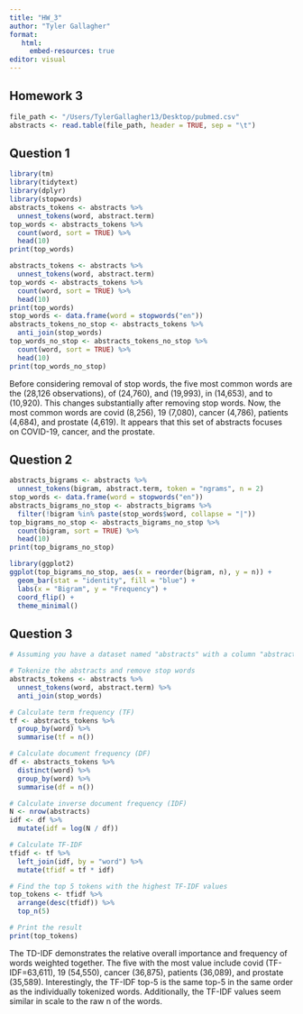 ```yaml
---
title: "HW_3"
author: "Tyler Gallagher"
format:
   html:
     embed-resources: true
editor: visual
---
```


## Homework 3

```r
file_path <- "/Users/TylerGallagher13/Desktop/pubmed.csv"
abstracts <- read.table(file_path, header = TRUE, sep = "\t")
```

## Question 1

```r
library(tm)
library(tidytext)
library(dplyr)
library(stopwords)
abstracts_tokens <- abstracts %>%
  unnest_tokens(word, abstract.term)
top_words <- abstracts_tokens %>%
  count(word, sort = TRUE) %>%
  head(10)
print(top_words)
```

```r
abstracts_tokens <- abstracts %>%
  unnest_tokens(word, abstract.term)
top_words <- abstracts_tokens %>%
  count(word, sort = TRUE) %>%
  head(10)
print(top_words)
stop_words <- data.frame(word = stopwords("en"))
abstracts_tokens_no_stop <- abstracts_tokens %>%
  anti_join(stop_words)
top_words_no_stop <- abstracts_tokens_no_stop %>%
  count(word, sort = TRUE) %>%
  head(10)
print(top_words_no_stop)

```

Before considering removal of stop words, the five most common words are the (28,126 observations), of (24,760), and (19,993), in (14,653), and to (10,920). This changes substantially after removing stop words. Now, the most common words are covid (8,256), 19 (7,080), cancer (4,786), patients (4,684), and prostate (4,619). It appears that this set of abstracts focuses on COVID-19, cancer, and the prostate.

## Question 2

```r
abstracts_bigrams <- abstracts %>%
  unnest_tokens(bigram, abstract.term, token = "ngrams", n = 2)
stop_words <- data.frame(word = stopwords("en"))
abstracts_bigrams_no_stop <- abstracts_bigrams %>%
  filter(!bigram %in% paste(stop_words$word, collapse = "|"))
top_bigrams_no_stop <- abstracts_bigrams_no_stop %>%
  count(bigram, sort = TRUE) %>%
  head(10)
print(top_bigrams_no_stop)
```

```r
library(ggplot2)
ggplot(top_bigrams_no_stop, aes(x = reorder(bigram, n), y = n)) +
  geom_bar(stat = "identity", fill = "blue") +
  labs(x = "Bigram", y = "Frequency") +
  coord_flip() +
  theme_minimal() 
```

## Question 3

```r

# Assuming you have a dataset named "abstracts" with a column "abstract.term"

# Tokenize the abstracts and remove stop words
abstracts_tokens <- abstracts %>%
  unnest_tokens(word, abstract.term) %>%
  anti_join(stop_words)

# Calculate term frequency (TF)
tf <- abstracts_tokens %>%
  group_by(word) %>%
  summarise(tf = n())

# Calculate document frequency (DF)
df <- abstracts_tokens %>%
  distinct(word) %>%
  group_by(word) %>%
  summarise(df = n())

# Calculate inverse document frequency (IDF)
N <- nrow(abstracts)
idf <- df %>%
  mutate(idf = log(N / df))

# Calculate TF-IDF
tfidf <- tf %>%
  left_join(idf, by = "word") %>%
  mutate(tfidf = tf * idf)

# Find the top 5 tokens with the highest TF-IDF values
top_tokens <- tfidf %>%
  arrange(desc(tfidf)) %>%
  top_n(5)

# Print the result
print(top_tokens)
```

The TD-IDF demonstrates the relative overall importance and frequency of words weighted together. The five with the most value include covid (TF-IDF=63,611), 19 (54,550), cancer (36,875), patients (36,089), and prostate (35,589). Interestingly, the TF-IDF top-5 is the same top-5 in the same order as the individually tokenized words. Additionally, the TF-IDF values seem similar in scale to the raw n of the words.

